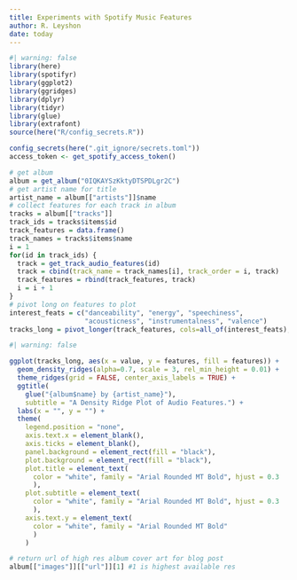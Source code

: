 ```yaml
---
title: Experiments with Spotify Music Features
author: R. Leyshon
date: today
---
```



```r
#| warning: false
library(here)
library(spotifyr)
library(ggplot2)
library(ggridges)
library(dplyr)
library(tidyr)
library(glue)
library(extrafont)
source(here("R/config_secrets.R"))
```

```r
config_secrets(here(".git_ignore/secrets.toml"))
access_token <- get_spotify_access_token()
```


```r
# get album
album = get_album("0IQKAYSzKktyDTSPDLgr2C")
# get artist name for title
artist_name = album[["artists"]]$name
# collect features for each track in album
tracks = album[["tracks"]]
track_ids = tracks$items$id
track_features = data.frame()
track_names = tracks$items$name
i = 1
for(id in track_ids) {
  track = get_track_audio_features(id)
  track = cbind(track_name = track_names[i], track_order = i, track)
  track_features = rbind(track_features, track)
  i = i + 1
}
# pivot long on features to plot
interest_feats = c("danceability", "energy", "speechiness",
                   "acousticness", "instrumentalness", "valence")
tracks_long = pivot_longer(track_features, cols=all_of(interest_feats), names_to="features")
```


```r
#| warning: false

ggplot(tracks_long, aes(x = value, y = features, fill = features)) +
  geom_density_ridges(alpha=0.7, scale = 3, rel_min_height = 0.01) + 
  theme_ridges(grid = FALSE, center_axis_labels = TRUE) +
  ggtitle(
    glue("{album$name} by {artist_name}"),
    subtitle = "A Density Ridge Plot of Audio Features.") +
  labs(x = "", y = "") +
  theme(
    legend.position = "none",
    axis.text.x = element_blank(),
    axis.ticks = element_blank(),
    panel.background = element_rect(fill = "black"),
    plot.background = element_rect(fill = "black"),
    plot.title = element_text(
      color = "white", family = "Arial Rounded MT Bold", hjust = 0.3
      ),
    plot.subtitle = element_text(
      color = "white", family = "Arial Rounded MT Bold", hjust = 0.3
      ),
    axis.text.y = element_text(
      color = "white", family = "Arial Rounded MT Bold"
      )
    ) 

```


```r
# return url of high res album cover art for blog post
album[["images"]][["url"]][1] #1 is highest available res

```